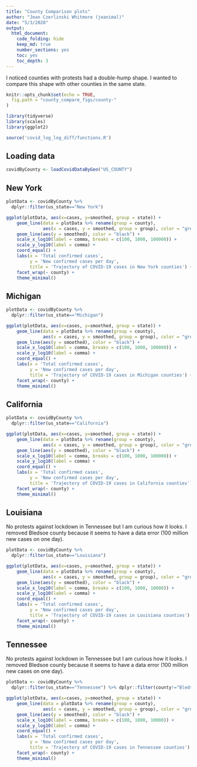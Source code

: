 ```yaml
---
title: "County Comparison plots"
author: "Jean Czerlinski Whitmore (jeanimal)"
date: "5/3/2020"
output:
  html_document:
    code_folding: hide
    keep_md: true
    number_sections: yes
    toc: yes
    toc_depth: 3
---
```


I noticed counties with protests had a double-hump shape.  I wanted to compare this shape with other counties in the same state.


```r
knitr::opts_chunk$set(echo = TRUE,
  fig.path = "county_compare_figs/county-"
)
```

```r
library(tidyverse)
library(scales)
library(ggplot2)

source('covid_log_log_diff/functions.R')
```

## Loading data

```r
covidByCounty <- loadCovidDataByGeo("US_COUNTY")
```

## New York

```r
plotData <- covidByCounty %>%
  dplyr::filter(us_state=="New York")
```

```r
ggplot(plotData, aes(x=cases, y=smoothed, group = state)) +
    geom_line(data = plotData %>% rename(group = county),
              aes(x = cases, y = smoothed, group = group), color = "grey") +
    geom_line(aes(y = smoothed), color = "black") +
    scale_x_log10(label = comma, breaks = c(100, 1000, 100000)) + 
    scale_y_log10(label = comma) +
    coord_equal() +
    labs(x = 'Total confirmed cases',
         y = 'New confirmed cases per day',
         title = 'Trajectory of COVID-19 cases in New York counties') +
    facet_wrap(~ county) +
    theme_minimal()
```

## Michigan

```r
plotData <- covidByCounty %>%
  dplyr::filter(us_state=="Michigan")
```

```r
ggplot(plotData, aes(x=cases, y=smoothed, group = state)) +
    geom_line(data = plotData %>% rename(group = county),
              aes(x = cases, y = smoothed, group = group), color = "grey") +
    geom_line(aes(y = smoothed), color = "black") +
    scale_x_log10(label = comma, breaks = c(100, 1000, 100000)) + 
    scale_y_log10(label = comma) +
    coord_equal() +
    labs(x = 'Total confirmed cases',
         y = 'New confirmed cases per day',
         title = 'Trajectory of COVID-19 cases in Michigan counties') +
    facet_wrap(~ county) +
    theme_minimal()
```


## California

```r
plotData <- covidByCounty %>%
  dplyr::filter(us_state=="California")
```

```r
ggplot(plotData, aes(x=cases, y=smoothed, group = state)) +
    geom_line(data = plotData %>% rename(group = county),
              aes(x = cases, y = smoothed, group = group), color = "grey") +
    geom_line(aes(y = smoothed), color = "black") +
    scale_x_log10(label = comma, breaks = c(100, 1000, 100000)) + 
    scale_y_log10(label = comma) +
    coord_equal() +
    labs(x = 'Total confirmed cases',
         y = 'New confirmed cases per day',
         title = 'Trajectory of COVID-19 cases in California counties') +
    facet_wrap(~ county) +
    theme_minimal()
```

## Louisiana

No protests against lockdown in Tennessee but I am curious how it looks.  I removed Bledsoe county because it seems to have a data error (100 million new cases on one day).

```r
plotData <- covidByCounty %>%
  dplyr::filter(us_state=="Louisiana")
```

```r
ggplot(plotData, aes(x=cases, y=smoothed, group = state)) +
    geom_line(data = plotData %>% rename(group = county),
              aes(x = cases, y = smoothed, group = group), color = "grey") +
    geom_line(aes(y = smoothed), color = "black") +
    scale_x_log10(label = comma, breaks = c(100, 1000, 10000)) + 
    scale_y_log10(label = comma) +
    coord_equal() +
    labs(x = 'Total confirmed cases',
         y = 'New confirmed cases per day',
         title = 'Trajectory of COVID-19 cases in Louisiana counties') +
    facet_wrap(~ county) +
    theme_minimal()
```

## Tennessee

No protests against lockdown in Tennessee but I am curious how it looks.  I removed Bledsoe county because it seems to have a data error (100 million new cases on one day).

```r
plotData <- covidByCounty %>%
  dplyr::filter(us_state=="Tennessee") %>% dplyr::filter(county!="Bledsoe")
```

```r
ggplot(plotData, aes(x=cases, y=smoothed, group = state)) +
    geom_line(data = plotData %>% rename(group = county),
              aes(x = cases, y = smoothed, group = group), color = "grey") +
    geom_line(aes(y = smoothed), color = "black") +
    scale_x_log10(label = comma, breaks = c(100, 1000, 10000)) + 
    scale_y_log10(label = comma) +
    coord_equal() +
    labs(x = 'Total confirmed cases',
         y = 'New confirmed cases per day',
         title = 'Trajectory of COVID-19 cases in Tennessee counties') +
    facet_wrap(~ county) +
    theme_minimal()
```